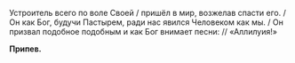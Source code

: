 Устроитель всего по воле Своей / пришёл в мир, возжелав спасти его. / Он как Бог, будучи Пастырем, ради нас явился Человеком как мы. / Он призвал подобное подобным и как Бог внимает песни: // «Аллилуия!»

**Припев.**
